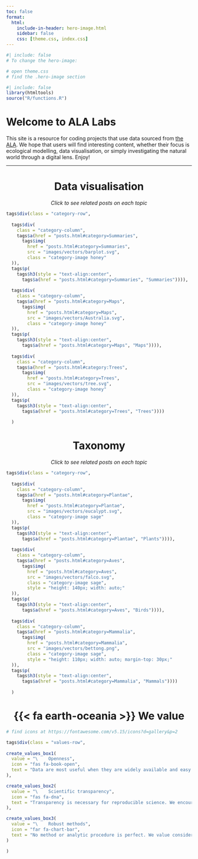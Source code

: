 ```yaml
---
toc: false
format: 
  html: 
    include-in-header: hero-image.html
    sidebar: false
    css: [theme.css, index.css]
---
```


<a class = "navbar-brand navbar-brand-logo" href = "ala.org.au/"></a>

```r
#| include: false
# To change the hero-image:

# open theme.css
# find the .hero-image section
```

```r
#| include: false
library(htmltools)
source("R/functions.R")
```

# Welcome to ALA Labs

This site is a resource for coding projects that use data sourced from [the ALA](https://ala.org.au/). We hope that users will find interesting content, whether their focus is ecological modelling, data visualisation, or simply investigating the natural world through a digital lens. Enjoy!


---

:::{.column-page}


<center> <h1>Data visualisation</h1> </center>

<center> <span style = "font-style: italic">Click to see related posts on each topic</span> </center>



```r
tags$div(class = "category-row",
         
  tags$div( 
    class = "category-column",
    tags$a(href = "posts.html#category=Summaries",
      tags$img(
        href = "posts.html#category=Summaries",
        src = "images/vectors/barplot.svg",
        class = "category-image honey"
  )),
  tags$p(
    tags$h3(style = "text-align:center",
      tags$a(href = "posts.html#category=Summaries", "Summaries")))),
  
  tags$div( 
    class = "category-column",
    tags$a(href = "posts.html#category=Maps",
      tags$img(
        href = "posts.html#category=Maps",
        src = "images/vectors/Australia.svg",
        class = "category-image honey"
  )),
  tags$p(
    tags$h3(style = "text-align:center",
      tags$a(href = "posts.html#category=Maps", "Maps")))),
  
  tags$div( 
    class = "category-column",
    tags$a(href = "posts.html#category:Trees",
      tags$img(
        href = "posts.html#category=Trees",
        src = "images/vectors/tree.svg",
        class = "category-image honey"
  )),
  tags$p(
    tags$h3(style = "text-align:center",
      tags$a(href = "posts.html#category=Trees", "Trees"))))
  
  )
```




<center> <h1>Taxonomy</h1> </center>

<center> <span style = "font-style: italic">Click to see related posts on each topic</span> </center>



```r
tags$div(class = "category-row",
         
  tags$div( 
    class = "category-column",
    tags$a(href = "posts.html#category=Plantae",
      tags$img(
        href = "posts.html#category=Plantae",
        src = "images/vectors/eucalypt.svg",
        class = "category-image sage"
  )),
  tags$p(
    tags$h3(style = "text-align:center",
      tags$a(href = "posts.html#category=Plantae", "Plants")))),
  
  tags$div( 
    class = "category-column",
    tags$a(href = "posts.html#category=Aves",
      tags$img(
        href = "posts.html#category=Aves",
        src = "images/vectors/falco.svg",
        class = "category-image sage",
        style = "height: 140px; width: auto;"
  )),
  tags$p(
    tags$h3(style = "text-align:center",
      tags$a(href = "posts.html#category=Aves", "Birds")))),
  
  tags$div( 
    class = "category-column",
    tags$a(href = "posts.html#category=Mammalia",
      tags$img(
        href = "posts.html#category=Mammalia",
        src = "images/vectors/bettong.png",
        class = "category-image sage",
        style = "height: 110px; width: auto; margin-top: 30px;"
  )),
  tags$p(
    tags$h3(style = "text-align:center",
      tags$a(href = "posts.html#category=Mammalia", "Mammals"))))
  
  )
```



<center> <h1>{{< fa earth-oceania >}} We value</h1> </center>

:::

:::{.column-screen}

```r
# find icons at https://fontawesome.com/v5.15/icons?d=gallery&p=2

tags$div(class = "values-row",
         
create_values_box1(
  value = "\    Openness",
  icon = "fas fa-book-open",
  text = "Data are most useful when they are widely available and easy to use. We try to encourage the sharing of tools that make data from the Atlas of Living Australia more open and useful for everyone"
),

create_values_box2(
  value = "\    Scientific transparency",
  icon = "fas fa-dna",
  text = "Transparency is necessary for reproducible science. We encourage that decisions, methods and deviations in our workflow are clear and transparent from the planning phase, to the retrieval and analysis of data, to the final output"
),

create_values_box3(
  value = "\    Robust methods",
  icon = "far fa-chart-bar",
  text = "No method or analytic procedure is perfect. We value consideration for strengths and limitations of each method or analysis to help choose the methods that provide robust, reliable results"
)

)
```

:::
